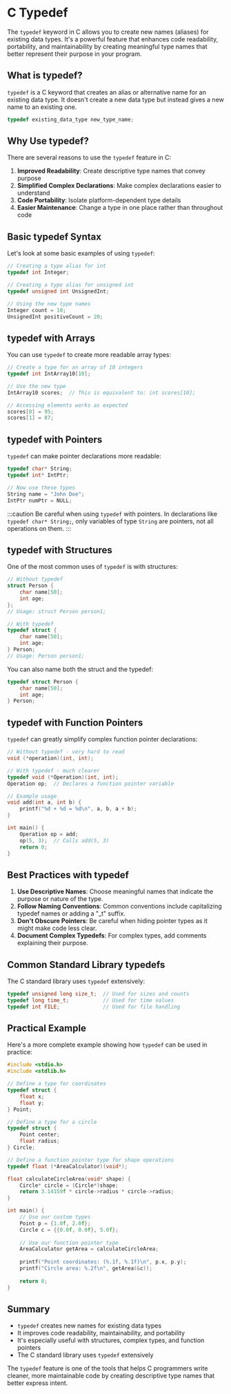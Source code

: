 # C Typedef

The `typedef` keyword in C allows you to create new names (aliases) for existing data types. It's a powerful feature that enhances code readability, portability, and maintainability by creating meaningful type names that better represent their purpose in your program.

## What is typedef?

`typedef` is a C keyword that creates an alias or alternative name for an existing data type. It doesn't create a new data type but instead gives a new name to an existing one.

```c
typedef existing_data_type new_type_name;
```

## Why Use typedef?

There are several reasons to use the `typedef` feature in C:

1. **Improved Readability**: Create descriptive type names that convey purpose
2. **Simplified Complex Declarations**: Make complex declarations easier to understand
3. **Code Portability**: Isolate platform-dependent type details
4. **Easier Maintenance**: Change a type in one place rather than throughout code

## Basic typedef Syntax

Let's look at some basic examples of using `typedef`:

```c
// Creating a type alias for int
typedef int Integer;

// Creating a type alias for unsigned int
typedef unsigned int UnsignedInt;

// Using the new type names
Integer count = 10;
UnsignedInt positiveCount = 20;
```

## typedef with Arrays

You can use `typedef` to create more readable array types:

```c
// Create a type for an array of 10 integers
typedef int IntArray10[10];

// Use the new type
IntArray10 scores;  // This is equivalent to: int scores[10];

// Accessing elements works as expected
scores[0] = 95;
scores[1] = 87;
```

## typedef with Pointers

`typedef` can make pointer declarations more readable:

```c
typedef char* String;
typedef int* IntPtr;

// Now use these types
String name = "John Doe";
IntPtr numPtr = NULL;
```

:::caution
Be careful when using `typedef` with pointers. In declarations like `typedef char* String;`, only variables of type `String` are pointers, not all operations on them.
:::

## typedef with Structures

One of the most common uses of `typedef` is with structures:

```c
// Without typedef
struct Person {
    char name[50];
    int age;
};
// Usage: struct Person person1;

// With typedef
typedef struct {
    char name[50];
    int age;
} Person;
// Usage: Person person1;
```

You can also name both the struct and the typedef:

```c
typedef struct Person {
    char name[50];
    int age;
} Person;
```

## typedef with Function Pointers

`typedef` can greatly simplify complex function pointer declarations:

```c
// Without typedef - very hard to read
void (*operation)(int, int);

// With typedef - much clearer
typedef void (*Operation)(int, int);
Operation op;  // Declares a function pointer variable

// Example usage
void add(int a, int b) {
    printf("%d + %d = %d\n", a, b, a + b);
}

int main() {
    Operation op = add;
    op(5, 3);  // Calls add(5, 3)
    return 0;
}
```

## Best Practices with typedef

1. **Use Descriptive Names**: Choose meaningful names that indicate the purpose or nature of the type.
2. **Follow Naming Conventions**: Common conventions include capitalizing typedef names or adding a "_t" suffix.
3. **Don't Obscure Pointers**: Be careful when hiding pointer types as it might make code less clear.
4. **Document Complex Typedefs**: For complex types, add comments explaining their purpose.

## Common Standard Library typedefs

The C standard library uses `typedef` extensively:

```c
typedef unsigned long size_t;  // Used for sizes and counts
typedef long time_t;           // Used for time values
typedef int FILE;              // Used for file handling
```

## Practical Example

Here's a more complete example showing how `typedef` can be used in practice:

```c
#include <stdio.h>
#include <stdlib.h>

// Define a type for coordinates
typedef struct {
    float x;
    float y;
} Point;

// Define a type for a circle
typedef struct {
    Point center;
    float radius;
} Circle;

// Define a function pointer type for shape operations
typedef float (*AreaCalculator)(void*);

float calculateCircleArea(void* shape) {
    Circle* circle = (Circle*)shape;
    return 3.14159f * circle->radius * circle->radius;
}

int main() {
    // Use our custom types
    Point p = {1.0f, 2.0f};
    Circle c = {{0.0f, 0.0f}, 5.0f};
    
    // Use our function pointer type
    AreaCalculator getArea = calculateCircleArea;
    
    printf("Point coordinates: (%.1f, %.1f)\n", p.x, p.y);
    printf("Circle area: %.2f\n", getArea(&c));
    
    return 0;
}
```

## Summary

- `typedef` creates new names for existing data types
- It improves code readability, maintainability, and portability
- It's especially useful with structures, complex types, and function pointers
- The C standard library uses `typedef` extensively

The `typedef` feature is one of the tools that helps C programmers write cleaner, more maintainable code by creating descriptive type names that better express intent.
